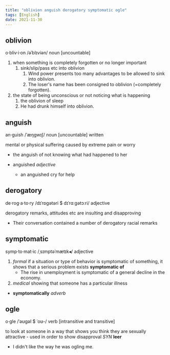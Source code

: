 ```yaml
---
title: "oblivion anguish derogatory symptomatic ogle"
tags: [English]
date: 2021-11-30
---
```


## oblivion

o·bliv·i·on /əˈblɪviən/ noun [uncountable]

1. when something is completely forgotten or no longer important
   1. sink/slip/pass etc into oblivion
      1. Wind power presents too many advantages to be allowed to sink into oblivion.
      2. The loser's name has been consigned to oblivion (=completely forgotten).
2. the state of being unconscious or not noticing what is happening
   1. the oblivion of sleep
   2. He had drunk himself into oblivion.

## anguish

an·guish /ˈæŋɡwɪʃ/ noun [uncountable] written

mental or physical suffering caused by extreme pain or worry

- the anguish of not knowing what had happened to her

- anguished *adjective*
  - an anguished cry for help

## derogatory

de·rog·a·to·ry /dɪˈrɒɡətəri $ dɪˈrɑːɡətɔːri/ adjective

derogatory remarks, attitudes etc are insulting and disapproving

- Their conversation contained a number of derogatory racial remarks

## symptomatic

symp·to·mat·ic /ˌsɪmptəˈmætɪk◂/ adjective

1. *formal* if a situation or type of behavior is symptomatic of something, it
   shows that a serious problem exists
   **symptomatic of**
   - The rise in unemployment is symptomatic of a general decline in the economy.
2. *medical*  showing that someone has a particular illness

- **symptomatically** *adverb*

## ogle

o·gle /ˈəʊɡəl $ ˈoʊ-/ verb [intransitive and transitive]

to look at someone in a way that shows you think they are sexually attractive -
used in order to show disapproval *SYN* **leer**

- I didn't like the way he was ogling me.
